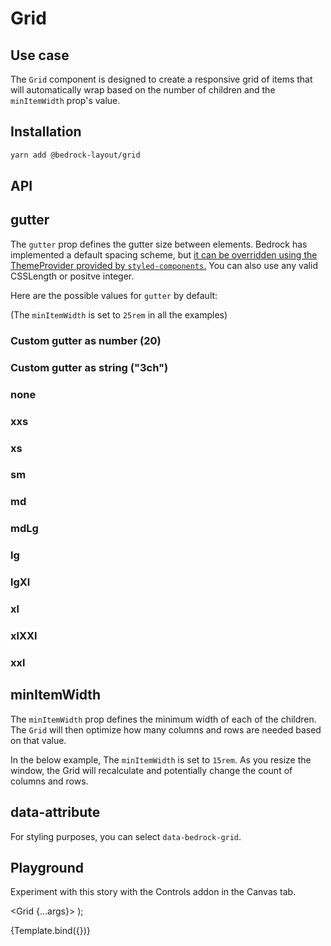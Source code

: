 

<Meta title="Spacer Components/Grid" component={Grid} />

# Grid

## Use case

The `Grid` component is designed to create a responsive grid of items that will automatically wrap based on the number of children and the `minItemWidth` prop's value.

## Installation

```bash
yarn add @bedrock-layout/grid
```

## API

<Story name="API" argTypes={argTypes} />

<ArgsTable story="API" />

## gutter

The `gutter` prop defines the gutter size between elements. Bedrock has implemented a default spacing scheme, but [it can be overridden using the ThemeProvider provided by `styled-components`.](/docs/spacing--page#integrating-with-your-design-system)
You can also use any valid CSSLength or positve integer.

Here are the possible values for `gutter` by default:

(The `minItemWidth` is set to `25rem` in all the examples)

<Canvas withSource="open">
  <Story name="gutter">
    <h3>Custom gutter as number (20)</h3>
    <Grid gutter={20} minItemWidth="25rem">
      <Box />
      <Box />
      <Box />
    </Grid>
    <h3>Custom gutter as string ("3ch")</h3>
    <Grid gutter="3ch" minItemWidth="25rem">
      <Box />
      <Box />
      <Box />
    </Grid>
    <h3>none</h3>
    <Grid gutter="none" minItemWidth="25rem">
      <Box />
      <Box />
      <Box />
    </Grid>
    <h3>xxs</h3>
    <Grid gutter="xxs" minItemWidth="25rem">
      <Box />
      <Box />
      <Box />
    </Grid>
    <h3>xs</h3>
    <Grid gutter="xs" minItemWidth="25rem">
      <Box />
      <Box />
      <Box />
    </Grid>
    <h3>sm</h3>
    <Grid gutter="sm" minItemWidth="25rem">
      <Box />
      <Box />
      <Box />
    </Grid>
    <h3>md</h3>
    <Grid gutter="md" minItemWidth="25rem">
      <Box />
      <Box />
      <Box />
    </Grid>
    <h3>mdLg</h3>
    <Grid gutter="mdLg" minItemWidth="25rem">
      <Box />
      <Box />
      <Box />
    </Grid>
    <h3>lg</h3>
    <Grid gutter="lg" minItemWidth="25rem">
      <Box />
      <Box />
      <Box />
    </Grid>
    <h3>lgXl</h3>
    <Grid gutter="lgXl" minItemWidth="25rem">
      <Box />
      <Box />
      <Box />
    </Grid>
    <h3>xl</h3>
    <Grid gutter="xl" minItemWidth="25rem">
      <Box />
      <Box />
      <Box />
    </Grid>
    <h3>xlXXl</h3>
    <Grid gutter="xlXXl" minItemWidth="25rem">
      <Box />
      <Box />
      <Box />
    </Grid>
    <h3>xxl</h3>
    <Grid gutter="xxl" minItemWidth="25rem">
      <Box />
      <Box />
      <Box />
    </Grid>
  </Story>
</Canvas>

## minItemWidth

The `minItemWidth` prop defines the minimum width of each of the children. The `Grid` will then optimize how many columns and rows are needed based on that value.

In the below example, The `minItemWidth` is set to `15rem`. As you resize the window, the Grid will recalculate and potentially change the count of columns and rows.

<Canvas withSource="open">
  <Story name="minItemWidth">
    <Grid gutter="lg" minItemWidth="15rem">
      <Box />
      <Box />
      <Box />
      <Box />
      <Box />
      <Box />
      <Box />
      <Box />
    </Grid>
  </Story>
</Canvas>

## data-attribute

For styling purposes, you can select `data-bedrock-grid`.

## Playground

Experiment with this story with the Controls addon in the Canvas tab.

  <Grid {...args}>
    <Box />
    <Box />
    <Box />
    <Box />
    <Box />
    <Box />
    <Box />
    <Box />
  </Grid>
);

<Canvas>
  <Story
    name="Playground"
    args={{ minItemWidth: "20rem", gutter: "lg" }}
    argTypes={argTypes}
  >
    {Template.bind({})}
  </Story>
</Canvas>

<ArgsTable story="Playground" />
